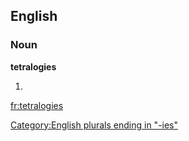 ==English==

===Noun===
'''tetralogies'''

# {{plural of|[[tetralogy]]}}

[[Category:English plurals ending in "-ies"]]

[[fr:tetralogies]]